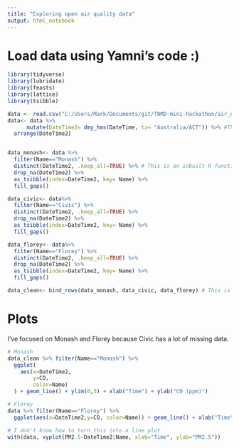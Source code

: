 ```yaml
---
title: "Exploring open air quality data"
output: html_notebook
---
```


# Load data using Yamni's code :)

```r
library(tidyverse)
library(lubridate)
library(feasts)
library(lattice)
library(tsibble)

data <- read.csv("C:/Users/Mark/Documents/git/TNMD-mini-hackathon/air_quality_data/Air_Quality_Monitoring_Data.csv")
data<- data %>% 
      mutate(DateTime2= dmy_hms(DateTime, tz= "Australia/ACT")) %>% #Thanks Mark!
  arrange(DateTime2)


data_monash<- data %>% 
  filter(Name=="Monash") %>% 
  distinct(DateTime2, .keep_all=TRUE) %>% # This is an inbuilt R function. Not sure which value it actually chooses.
  drop_na(DateTime2) %>% 
  as_tsibble(index=DateTime2, key= Name) %>% 
  fill_gaps()

data_civic<- data%>% 
  filter(Name=="Civic") %>% 
  distinct(DateTime2, .keep_all=TRUE) %>% 
  drop_na(DateTime2) %>% 
  as_tsibble(index=DateTime2, key= Name) %>% 
  fill_gaps()

data_florey<- data%>%
  filter(Name=="Florey") %>% 
  distinct(DateTime2, .keep_all=TRUE) %>% 
  drop_na(DateTime2) %>% 
  as_tsibble(index=DateTime2, key= Name) %>% 
  fill_gaps()

data_clean<- bind_rows(data_monash, data_civic, data_florey) # This is a clean time series - all dates/times from the start to end date are covered.
```
# Plots
I've focused on Monash and Florey because Civic has a lot of missing data.

```r
# Monash
data_clean %>% filter(Name=="Monash") %>%
  ggplot(
    aes(x=DateTime2,
        y=CO, 
        color=Name)
  ) + geom_line() + ylim(0,5) + xlab("Time") + ylab("CO (ppm)")
```

```r
# Florey
data %>% filter(Name=="Florey") %>%
  ggplot(aes(x=DateTime2,y=CO, color=Name)) + geom_line() + xlab("Time") + ylab("CO (ppm)")
```

```r
# I don't know how to turn this into a line plot
with(data, xyplot(PM2.5~DateTime2|Name, xlab="Time", ylab="PM2.5"))
```
